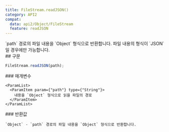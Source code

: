 ```yaml
---
title: FileStream.readJSON()
category: API2
compat:
  data: api2/Object/FileStream
  feature: readJSON
---
```


<Section>
  `path` 경로의 파일 내용을 `Object` 형식으로 반환합니다. 파일 내용의 형식이 `JSON`일 경우에만 가능합니다.
</Section>
<Section>
  ## 구문

  ~~~js
  FileStream.readJSON(path);
  ~~~

  <Section>
    ### 매개변수

    <ParamList>
      <ParamItem param={"path"} type={"String"}>
        내용을 `Object` 형식으로 읽을 파일의 경로
      </ParamItem>
    </ParamList>
  </Section>
  <Section>
    ### 반환값

    `Object` - `path` 경로의 파일 내용을 `Object` 형식으로 반환합니다.
  </Section>
</Section>